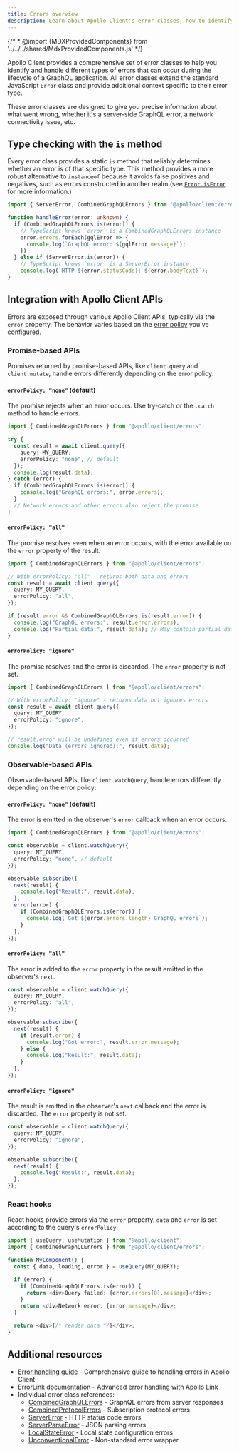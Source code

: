 ```yaml
---
title: Errors overview
description: Learn about Apollo Client's error classes, how to identify error types, and best practices for comprehensive error handling.
---
```


{/* * @import {MDXProvidedComponents} from '../../../shared/MdxProvidedComponents.js' */}

Apollo Client provides a comprehensive set of error classes to help you identify and handle different types of errors that can occur during the lifecycle of a GraphQL application. All error classes extend the standard JavaScript `Error` class and provide additional context specific to their error type.

These error classes are designed to give you precise information about what went wrong, whether it's a server-side GraphQL error, a network connectivity issue, etc.

## Type checking with the `is` method

Every error class provides a static `is` method that reliably determines whether an error is of that specific type. This method provides a more robust alternative to `instanceof` because it avoids false positives and negatives, such as errors constructed in another realm (see [`Error.isError`](https://developer.mozilla.org/en-US/docs/Web/JavaScript/Reference/Global_Objects/Error/isError) for more information.)

```ts
import { ServerError, CombinedGraphQLErrors } from "@apollo/client/errors";

function handleError(error: unknown) {
  if (CombinedGraphQLErrors.is(error)) {
    // TypeScript knows `error` is a CombinedGraphQLErrors instance
    error.errors.forEach(gqlError => {
      console.log(`GraphQL error: ${gqlError.message}`);
    });
  } else if (ServerError.is(error)) {
    // TypeScript knows `error` is a ServerError instance
    console.log(`HTTP ${error.statusCode}: ${error.bodyText}`);
}
```

## Integration with Apollo Client APIs

Errors are exposed through various Apollo Client APIs, typically via the `error` property. The behavior varies based on the [error policy](../../data/error-handling#graphql-error-policies) you've configured.

### Promise-based APIs

Promises returned by promise-based APIs, like `client.query` and `client.mutate`, handle errors differently depending on the error policy:

#### `errorPolicy: "none"` (default)

The promise rejects when an error occurs. Use try-catch or the `.catch` method to handle errors.

```ts
import { CombinedGraphQLErrors } from "@apollo/client/errors";

try {
  const result = await client.query({
    query: MY_QUERY,
    errorPolicy: "none", // default
  });
  console.log(result.data);
} catch (error) {
  if (CombinedGraphQLErrors.is(error)) {
    console.log("GraphQL errors:", error.errors);
  }
  // Network errors and other errors also reject the promise
}
```

#### `errorPolicy: "all"`

The promise resolves even when an error occurs, with the error available on the `error` property of the result.

```ts
import { CombinedGraphQLErrors } from "@apollo/client/errors";

// With errorPolicy: "all" - returns both data and errors
const result = await client.query({
  query: MY_QUERY,
  errorPolicy: "all",
});

if (result.error && CombinedGraphQLErrors.is(result.error)) {
  console.log("GraphQL errors:", result.error.errors);
  console.log("Partial data:", result.data); // May contain partial data
}
```

#### `errorPolicy: "ignore"`

The promise resolves and the error is discarded. The `error` property is not set.

```ts
import { CombinedGraphQLErrors } from "@apollo/client/errors";

// With errorPolicy: "ignore" - returns data but ignores errors
const result = await client.query({
  query: MY_QUERY,
  errorPolicy: "ignore",
});

// result.error will be undefined even if errors occurred
console.log("Data (errors ignored):", result.data);
```

### Observable-based APIs

Observable-based APIs, like `client.watchQuery`, handle errors differently depending on the error policy:

#### `errorPolicy: "none"` (default)

The error is emitted in the observer's `error` callback when an error occurs.

```ts
import { CombinedGraphQLErrors } from "@apollo/client/errors";

const observable = client.watchQuery({
  query: MY_QUERY,
  errorPolicy: "none", // default
});

observable.subscribe({
  next(result) {
    console.log("Result:", result.data);
  },
  error(error) {
    if (CombinedGraphQLErrors.is(error)) {
      console.log(`Got ${error.errors.length} GraphQL errors`);
    }
  },
});
```

#### `errorPolicy: "all"`

The error is added to the `error` property in the result emitted in the observer's `next`.

```ts
const observable = client.watchQuery({
  query: MY_QUERY,
  errorPolicy: "all",
});

observable.subscribe({
  next(result) {
    if (result.error) {
      console.log("Got error:", result.error.message);
    } else {
      console.log("Result:", result.data);
    }
  },
});
```

#### `errorPolicy: "ignore"`

The result is emitted in the observer's `next` callback and the error is discarded. The `error` property is not set.

```ts
const observable = client.watchQuery({
  query: MY_QUERY,
  errorPolicy: "ignore",
});

observable.subscribe({
  next(result) {
    console.log("Result:", result.data);
  },
});
```

### React hooks

React hooks provide errors via the `error` property. `data` and `error` is set according to the query's `errorPolicy`.

```ts
import { useQuery, useMutation } from "@apollo/client";
import { CombinedGraphQLErrors } from "@apollo/client/errors";

function MyComponent() {
  const { data, loading, error } = useQuery(MY_QUERY);

  if (error) {
    if (CombinedGraphQLErrors.is(error)) {
      return <div>Query failed: {error.errors[0].message}</div>;
    }
    return <div>Network error: {error.message}</div>;
  }

  return <div>{/* render data */}</div>;
}
```

## Additional resources

- [Error handling guide](../../data/error-handling/) - Comprehensive guide to handling errors in Apollo Client
- [ErrorLink documentation](../link/apollo-link-error/) - Advanced error handling with Apollo Link
- Individual error class references:
  - [CombinedGraphQLErrors](./CombinedGraphQLErrors/) - GraphQL errors from server responses
  - [CombinedProtocolErrors](./CombinedProtocolErrors/) - Subscription protocol errors
  - [ServerError](./ServerError/) - HTTP status code errors
  - [ServerParseError](./ServerParseError/) - JSON parsing errors
  - [LocalStateError](./LocalStateError/) - Local state configuration errors
  - [UnconventionalError](./UnconventionalError/) - Non-standard error wrapper
